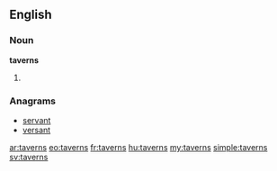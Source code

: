 ==English==

===Noun===
'''taverns'''

# {{plural of|tavern}}

===Anagrams===
* [[servant#English|servant]]
* [[versant#English|versant]]

[[ar:taverns]]
[[eo:taverns]]
[[fr:taverns]]
[[hu:taverns]]
[[my:taverns]]
[[simple:taverns]]
[[sv:taverns]]